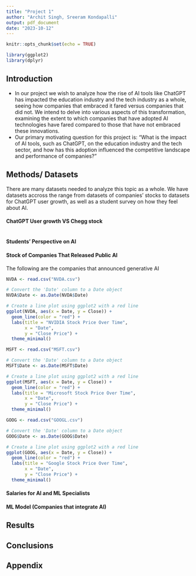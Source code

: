 ```yaml
---
title: "Project 1"
author: "Archit Singh, Sreeram Kondapalli"
output: pdf_document
date: "2023-10-12"
---
```


```r
knitr::opts_chunk$set(echo = TRUE)
```

```r
library(ggplot2)
library(dplyr)
```


## Introduction

- In our project we wish to analyze how the rise of AI tools like ChatGPT has impacted the education industry and the tech industry
as a whole, seeing how companies that embraced it fared versus companies that did not.  We intend to delve into various aspects 
of this transformation, examining the extent to which companies that have adopted AI technologies have fared compared to those 
that have not embraced these innovations.
- Our primary motivating question for this project is: "What is the impact of AI tools, such as ChatGPT, on the education industry 
and the tech sector, and how has this adoption influenced the competitive landscape and performance of companies?"

## Methods/ Datasets

There are many datasets needed to analyze this topic as a whole. We have datasets accross the range from datasets of companies' stocks
to datasets for ChatGPT user growth, as well as a student survey on how they feel about AI.

#### ChatGPT User growth VS Chegg stock

```r


```

#### Students' Perspective on AI

#### Stock of Companies That Released Public AI



The following are the companies that announced generative AI

```r
NVDA <- read.csv("NVDA.csv")

# Convert the 'Date' column to a Date object
NVDA$Date <- as.Date(NVDA$Date)

# Create a line plot using ggplot2 with a red line
ggplot(NVDA, aes(x = Date, y = Close)) +
  geom_line(color = "red") +
  labs(title = "NVIDIA Stock Price Over Time",
       x = "Date",
       y = "Close Price") +
  theme_minimal()
```

```r
MSFT <- read.csv("MSFT.csv")

# Convert the 'Date' column to a Date object
MSFT$Date <- as.Date(MSFT$Date)

# Create a line plot using ggplot2 with a red line
ggplot(MSFT, aes(x = Date, y = Close)) +
  geom_line(color = "red") +
  labs(title = "Microsoft Stock Price Over Time",
       x = "Date",
       y = "Close Price") +
  theme_minimal()
```

```r
GOOG <- read.csv("GOOGL.csv")

# Convert the 'Date' column to a Date object
GOOG$Date <- as.Date(GOOG$Date)

# Create a line plot using ggplot2 with a red line
ggplot(GOOG, aes(x = Date, y = Close)) +
  geom_line(color = "red") +
  labs(title = "Google Stock Price Over Time",
       x = "Date",
       y = "Close Price") +
  theme_minimal()
```

#### Salaries for AI and ML Specialists

#### ML Model (Companies that integrate AI)

## Results

## Conclusions

## Appendix
